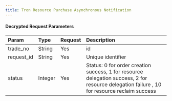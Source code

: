 ```yaml
---
title: Tron Resource Purchase Asynchronous Notification
---
```


#### Decrypted Request Parameters

| Param            | Type   | Request | Description                                                         |
| :--------------- | :----- | :------- | :----------------------------------------------------------- |
| trade_no              | String | Yes       | id                                                       |
| request_id         | String | Yes       | Unique identifier                                                |
| status             | Integer | Yes       | Status: 0 for order creation success, 1 for resource delegation success, 2 for resource delegation failure  , 10 for resource reclaim success                                                 |
